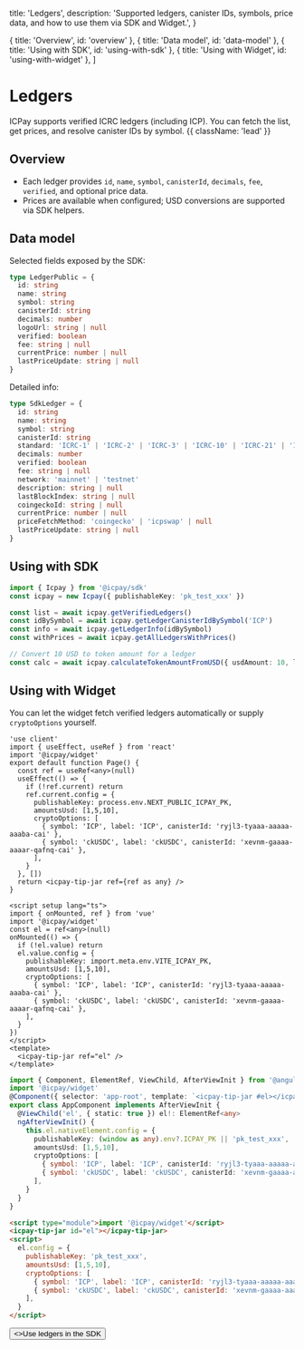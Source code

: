   title: 'Ledgers',
  description:
    'Supported ledgers, canister IDs, symbols, price data, and how to use them via SDK and Widget.',
}

  { title: 'Overview', id: 'overview' },
  { title: 'Data model', id: 'data-model' },
  { title: 'Using with SDK', id: 'using-with-sdk' },
  { title: 'Using with Widget', id: 'using-with-widget' },
]

# Ledgers

ICPay supports verified ICRC ledgers (including ICP). You can fetch the list, get prices, and resolve canister IDs by symbol. {{ className: 'lead' }}

## Overview

- Each ledger provides `id`, `name`, `symbol`, `canisterId`, `decimals`, `fee`, `verified`, and optional price data.
- Prices are available when configured; USD conversions are supported via SDK helpers.

## Data model

Selected fields exposed by the SDK:

```ts
type LedgerPublic = {
  id: string
  name: string
  symbol: string
  canisterId: string
  decimals: number
  logoUrl: string | null
  verified: boolean
  fee: string | null
  currentPrice: number | null
  lastPriceUpdate: string | null
}
```

Detailed info:

```ts
type SdkLedger = {
  id: string
  name: string
  symbol: string
  canisterId: string
  standard: 'ICRC-1' | 'ICRC-2' | 'ICRC-3' | 'ICRC-10' | 'ICRC-21' | 'ICP' | 'EXT'
  decimals: number
  verified: boolean
  fee: string | null
  network: 'mainnet' | 'testnet'
  description: string | null
  lastBlockIndex: string | null
  coingeckoId: string | null
  currentPrice: number | null
  priceFetchMethod: 'coingecko' | 'icpswap' | null
  lastPriceUpdate: string | null
}
```

## Using with SDK

```ts
import { Icpay } from '@icpay/sdk'
const icpay = new Icpay({ publishableKey: 'pk_test_xxx' })

const list = await icpay.getVerifiedLedgers()
const idBySymbol = await icpay.getLedgerCanisterIdBySymbol('ICP')
const info = await icpay.getLedgerInfo(idBySymbol)
const withPrices = await icpay.getAllLedgersWithPrices()

// Convert 10 USD to token amount for a ledger
const calc = await icpay.calculateTokenAmountFromUSD({ usdAmount: 10, ledgerCanisterId: idBySymbol })
```

## Using with Widget

You can let the widget fetch verified ledgers automatically or supply `cryptoOptions` yourself.

<CodeGroup title="Widget examples">

```tsx {{ title: 'Next.js' }}
'use client'
import { useEffect, useRef } from 'react'
import '@icpay/widget'
export default function Page() {
  const ref = useRef<any>(null)
  useEffect(() => {
    if (!ref.current) return
    ref.current.config = {
      publishableKey: process.env.NEXT_PUBLIC_ICPAY_PK,
      amountsUsd: [1,5,10],
      cryptoOptions: [
        { symbol: 'ICP', label: 'ICP', canisterId: 'ryjl3-tyaaa-aaaaa-aaaba-cai' },
        { symbol: 'ckUSDC', label: 'ckUSDC', canisterId: 'xevnm-gaaaa-aaaar-qafnq-cai' },
      ],
    }
  }, [])
  return <icpay-tip-jar ref={ref as any} />
}
```

```vue {{ title: 'Vue.js' }}
<script setup lang="ts">
import { onMounted, ref } from 'vue'
import '@icpay/widget'
const el = ref<any>(null)
onMounted(() => {
  if (!el.value) return
  el.value.config = {
    publishableKey: import.meta.env.VITE_ICPAY_PK,
    amountsUsd: [1,5,10],
    cryptoOptions: [
      { symbol: 'ICP', label: 'ICP', canisterId: 'ryjl3-tyaaa-aaaaa-aaaba-cai' },
      { symbol: 'ckUSDC', label: 'ckUSDC', canisterId: 'xevnm-gaaaa-aaaar-qafnq-cai' },
    ],
  }
})
</script>
<template>
  <icpay-tip-jar ref="el" />
</template>
```

```ts {{ title: 'Angular' }}
import { Component, ElementRef, ViewChild, AfterViewInit } from '@angular/core'
import '@icpay/widget'
@Component({ selector: 'app-root', template: `<icpay-tip-jar #el></icpay-tip-jar>` })
export class AppComponent implements AfterViewInit {
  @ViewChild('el', { static: true }) el!: ElementRef<any>
  ngAfterViewInit() {
    this.el.nativeElement.config = {
      publishableKey: (window as any).env?.ICPAY_PK || 'pk_test_xxx',
      amountsUsd: [1,5,10],
      cryptoOptions: [
        { symbol: 'ICP', label: 'ICP', canisterId: 'ryjl3-tyaaa-aaaaa-aaaba-cai' },
        { symbol: 'ckUSDC', label: 'ckUSDC', canisterId: 'xevnm-gaaaa-aaaar-qafnq-cai' },
      ],
    }
  }
}
```

```html {{ title: 'No framework' }}
<script type="module">import '@icpay/widget'</script>
<icpay-tip-jar id="el"></icpay-tip-jar>
<script>
  el.config = {
    publishableKey: 'pk_test_xxx',
    amountsUsd: [1,5,10],
    cryptoOptions: [
      { symbol: 'ICP', label: 'ICP', canisterId: 'ryjl3-tyaaa-aaaaa-aaaba-cai' },
      { symbol: 'ckUSDC', label: 'ckUSDC', canisterId: 'xevnm-gaaaa-aaaar-qafnq-cai' },
    ],
  }
</script>
```

</CodeGroup>

<div className="not-prose">
  <Button href="/sdk" variant="text" arrow="right">
    <>Use ledgers in the SDK</>
  </Button>
</div>


